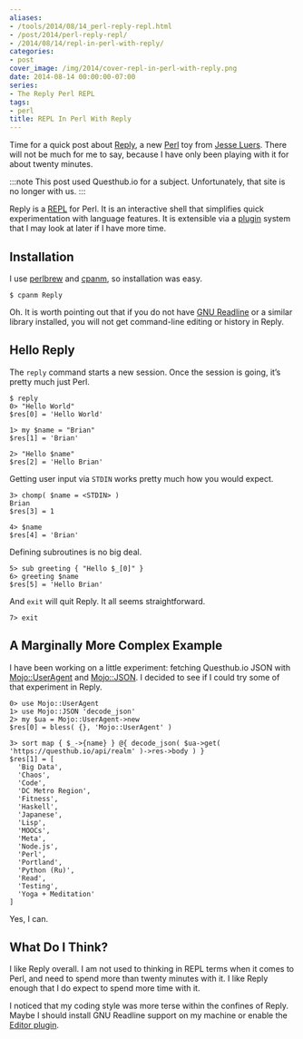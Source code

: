 ```yaml
---
aliases:
- /tools/2014/08/14_perl-reply-repl.html
- /post/2014/perl-reply-repl/
- /2014/08/14/repl-in-perl-with-reply/
categories:
- post
cover_image: /img/2014/cover-repl-in-perl-with-reply.png
date: 2014-08-14 00:00:00-07:00
series:
- The Reply Perl REPL
tags:
- perl
title: REPL In Perl With Reply
---
```


Time for a quick post about [Reply](https://metacpan.org/release/Reply),
a new [Perl](http://perl.org) toy from [Jesse Luers](http://tozt.net/).
There will not be much for me to say, because I have only been playing
with it for about twenty minutes.

:::note
This post used Questhub.io for a subject. Unfortunately, that site is no
longer with us.
:::

Reply is a
[REPL](http://en.wikipedia.org/wiki/Read%E2%80%93eval%E2%80%93print_loop)
for Perl. It is an interactive shell that simplifies quick
experimentation with language features. It is extensible via a
[plugin](https://metacpan.org/source/DOY/Reply-0.35/lib/Reply/Plugin.pm)
system that I may look at later if I have more time.

## Installation

I use [perlbrew](http://perlbrew.pl) and
[cpanm](https://github.com/miyagawa/cpanminus), so installation was
easy.

```
$ cpanm Reply
```

Oh. It is worth pointing out that if you do not have [GNU
Readline](http://cnswww.cns.cwru.edu/php/chet/readline/rltop.html) or a
similar library installed, you will not get command-line editing or
history in Reply.

## Hello Reply

The `reply` command starts a new session. Once the session is going,
it’s pretty much just Perl.

```
$ reply
0> "Hello World"
$res[0] = 'Hello World'

1> my $name = "Brian"
$res[1] = 'Brian'

2> "Hello $name"
$res[2] = 'Hello Brian'
```

Getting user input via `STDIN` works pretty much how you would expect.

```
3> chomp( $name = <STDIN> )
Brian
$res[3] = 1

4> $name
$res[4] = 'Brian'
```

Defining subroutines is no big deal.

```
5> sub greeting { "Hello $_[0]" }
6> greeting $name
$res[5] = 'Hello Brian'
```

And `exit` will quit Reply. It all seems straightforward.

```
7> exit
```

## A Marginally More Complex Example

I have been working on a little experiment: fetching Questhub.io JSON
with [Mojo::UserAgent](http://mojolicio.us/perldoc/Mojo/UserAgent) and
[Mojo::JSON](http://mojolicio.us/perldoc/Mojo/JSON). I decided to see if
I could try some of that experiment in Reply.

```
0> use Mojo::UserAgent
1> use Mojo::JSON 'decode_json'
2> my $ua = Mojo::UserAgent->new
$res[0] = bless( {}, 'Mojo::UserAgent' )

3> sort map { $_->{name} } @{ decode_json( $ua->get( 'https://questhub.io/api/realm' )->res->body ) }
$res[1] = [
  'Big Data',
  'Chaos',
  'Code',
  'DC Metro Region',
  'Fitness',
  'Haskell',
  'Japanese',
  'Lisp',
  'MOOCs',
  'Meta',
  'Node.js',
  'Perl',
  'Portland',
  'Python (Ru)',
  'Read',
  'Testing',
  'Yoga + Meditation'
]
```

Yes, I can.

## What Do I Think?

I like Reply overall. I am not used to thinking in REPL terms when it
comes to Perl, and need to spend more than twenty minutes with it. I
like Reply enough that I do expect to spend more time with it.

I noticed that my coding style was more terse within the confines of
Reply. Maybe I should install GNU Readline support on my machine or
enable the [Editor
plugin](https://metacpan.org/pod/Reply::Plugin::Editor).
